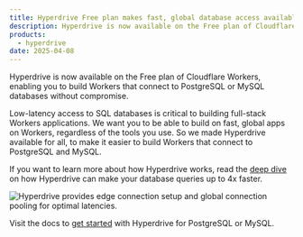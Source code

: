 ```yaml
---
title: Hyperdrive Free plan makes fast, global database access available to all
description: Hyperdrive is now available on the Free plan of Cloudflare Workers, enabling you to build Workers that connect to PostgreSQL or MySQL databases without compromise.
products:
  - hyperdrive
date: 2025-04-08
---
```


Hyperdrive is now available on the Free plan of Cloudflare Workers, enabling you to build Workers that connect to PostgreSQL or MySQL databases without compromise.

Low-latency access to SQL databases is critical to building full-stack Workers applications. We want you to be able to build on fast, global apps on Workers,
regardless of the tools you use. So we made Hyperdrive available for all, to make it easier to build Workers that connect to PostgreSQL and MySQL.

If you want to learn more about how Hyperdrive works, read the [deep dive](https://blog.cloudflare.com/how-hyperdrive-speeds-up-database-access) on how Hyperdrive can make your database queries up to 4x faster.

![Hyperdrive provides edge connection setup and global connection pooling for optimal latencies.](~/assets/images/hyperdrive/configuration/hyperdrive-global-placement.png)

Visit the docs to [get started](/hyperdrive/get-started/) with Hyperdrive for PostgreSQL or MySQL.
